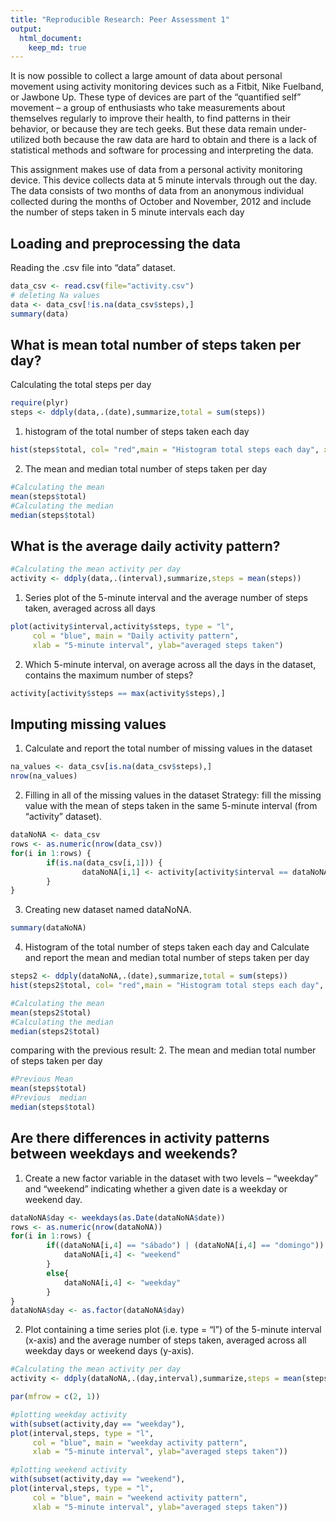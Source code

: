 ```yaml
---
title: "Reproducible Research: Peer Assessment 1"
output: 
  html_document:
    keep_md: true
---
```

It is now possible to collect a large amount of data about personal movement using activity monitoring devices such as a Fitbit, Nike Fuelband, or Jawbone Up. These type of devices are part of the "quantified self" movement -- a group of enthusiasts who take measurements about themselves regularly to improve their health, to find patterns in their behavior, or because they are tech geeks. But these data remain under-utilized both because the raw data are hard to obtain and there is a lack of statistical methods and software for processing and interpreting the data.

This assignment makes use of data from a personal activity monitoring device. This device collects data at 5 minute intervals through out the day. The data consists of two months of data from an anonymous individual collected during the months of October and November, 2012 and include the number of steps taken in 5 minute intervals each day

## Loading and preprocessing the data

Reading the .csv file into "data" dataset.

```r
data_csv <- read.csv(file="activity.csv")
# deleting Na values
data <- data_csv[!is.na(data_csv$steps),]
summary(data)

```



## What is mean total number of steps taken per day?
Calculating the total steps per day
```r
require(plyr)
steps <- ddply(data,.(date),summarize,total = sum(steps))

```

1. histogram of the total number of steps taken each day
```r
hist(steps$total, col= "red",main = "Histogram total steps each day", xlab= "Steps each day")
```

2.  The mean and median total number of steps taken per day

```r
#Calculating the mean
mean(steps$total)
#Calculating the median
median(steps$total)
```


## What is the average daily activity pattern?
```r
#Calculating the mean activity per day
activity <- ddply(data,.(interval),summarize,steps = mean(steps))
```


1. Series plot  of the 5-minute interval and the average number of steps taken, averaged across all days

```r
plot(activity$interval,activity$steps, type = "l", 
     col = "blue", main = "Daily activity pattern", 
     xlab = "5-minute interval", ylab="averaged steps taken")
```

2. Which 5-minute interval, on average across all the days in the dataset, contains the maximum number of steps?

```r
activity[activity$steps == max(activity$steps),]
```


## Imputing missing values
1. Calculate and report the total number of missing values in the dataset 
```r
na_values <- data_csv[is.na(data_csv$steps),]
nrow(na_values)
```

2. Filling in all of the missing values in the dataset
Strategy: fill the missing value with the mean of steps taken in the same 5-minute interval (from "activity" dataset).

```r
dataNoNA <- data_csv 
rows <- as.numeric(nrow(data_csv))
for(i in 1:rows) {
        if(is.na(data_csv[i,1])) {
                dataNoNA[i,1] <- activity[activity$interval == dataNoNA[i,3],2]
        }
}

```

3. Creating new dataset named dataNoNA.
```r
summary(dataNoNA)
```

4. Histogram of the total number of steps taken each day and Calculate and report the mean and median total number of steps taken per day

```r
steps2 <- ddply(dataNoNA,.(date),summarize,total = sum(steps))
hist(steps2$total, col= "red",main = "Histogram total steps each day", xlab= "Steps each day")

#Calculating the mean
mean(steps2$total)
#Calculating the median
median(steps2$total)
```

comparing with the previous result:
2.  The mean and median total number of steps taken per day

```r
#Previous Mean
mean(steps$total)
#Previous  median
median(steps$total)
```

## Are there differences in activity patterns between weekdays and weekends?
1. Create a new factor variable in the dataset with two levels -- "weekday" and "weekend" indicating whether a given date is a weekday or weekend day.
```r
dataNoNA$day <- weekdays(as.Date(dataNoNA$date))
rows <- as.numeric(nrow(dataNoNA))
for(i in 1:rows) {
        if((dataNoNA[i,4] == "sábado") | (dataNoNA[i,4] == "domingo")) {
            dataNoNA[i,4] <- "weekend"
        }
        else{
            dataNoNA[i,4] <- "weekday"
        }
}
dataNoNA$day <- as.factor(dataNoNA$day)


```


2. Plot containing a time series plot (i.e. type = "l") of the 5-minute interval (x-axis) and the average number of steps taken, averaged across all weekday days or weekend days (y-axis).
```r
#Calculating the mean activity per day
activity <- ddply(dataNoNA,.(day,interval),summarize,steps = mean(steps))

par(mfrow = c(2, 1))

#plotting weekday activity
with(subset(activity,day == "weekday"),
plot(interval,steps, type = "l", 
     col = "blue", main = "weekday activity pattern", 
     xlab = "5-minute interval", ylab="averaged steps taken"))

#plotting weekend activity
with(subset(activity,day == "weekend"),
plot(interval,steps, type = "l", 
     col = "blue", main = "weekend activity pattern", 
     xlab = "5-minute interval", ylab="averaged steps taken")) 

```